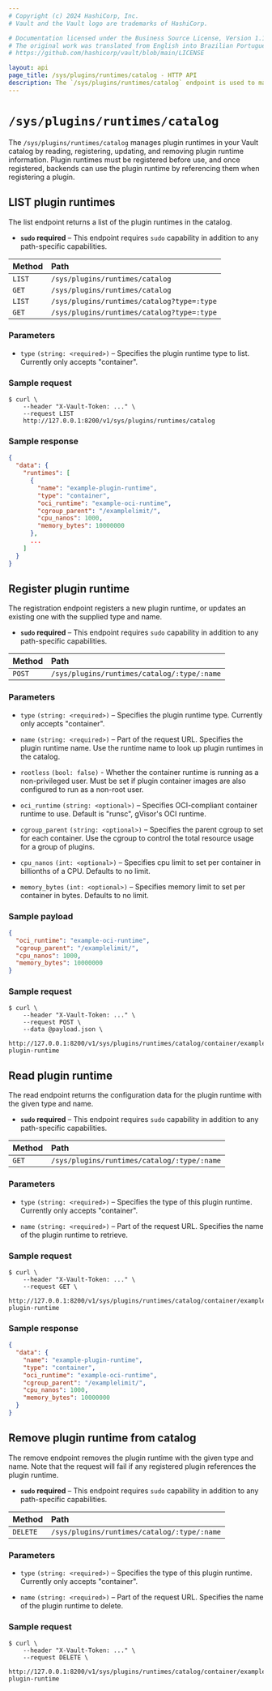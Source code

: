 ```yaml
---
# Copyright (c) 2024 HashiCorp, Inc.
# Vault and the Vault logo are trademarks of HashiCorp.

# Documentation licensed under the Business Source License, Version 1.1.
# The original work was translated from English into Brazilian Portuguese.
# https://github.com/hashicorp/vault/blob/main/LICENSE

layout: api
page_title: /sys/plugins/runtimes/catalog - HTTP API
description: The `/sys/plugins/runtimes/catalog` endpoint is used to manage plugin runtimes.
---
```


# `/sys/plugins/runtimes/catalog`

The `/sys/plugins/runtimes/catalog` manages plugin runtimes in your Vault catalog by reading, registering,
updating, and removing plugin runtime information. Plugin runtimes must be registered before use, and
once registered, backends can use the plugin runtime by referencing them when registering a plugin.

## LIST plugin runtimes

The list endpoint returns a list of the plugin runtimes in the catalog.

- **`sudo` required** – This endpoint requires `sudo` capability in addition to
  any path-specific capabilities.

| Method | Path                   |
| :----- | :--------------------- |
| `LIST`  | `/sys/plugins/runtimes/catalog` |
| `GET`  | `/sys/plugins/runtimes/catalog` |
| `LIST`  | `/sys/plugins/runtimes/catalog?type=:type` |
| `GET`  | `/sys/plugins/runtimes/catalog?type=:type` |

### Parameters

- `type` `(string: <required>)` – Specifies the plugin runtime type to list. Currently
  only accepts "container".

### Sample request

```shell-session
$ curl \
    --header "X-Vault-Token: ..." \
    --request LIST
    http://127.0.0.1:8200/v1/sys/plugins/runtimes/catalog
```

### Sample response

```json
{
  "data": {
    "runtimes": [
      {
        "name": "example-plugin-runtime",
        "type": "container",
        "oci_runtime": "example-oci-runtime",
        "cgroup_parent": "/examplelimit/",
        "cpu_nanos": 1000,
        "memory_bytes": 10000000
      },
      ...
    ]
  }
}
```

## Register plugin runtime

The registration endpoint registers a new plugin runtime, or updates an existing one with the
supplied type and name.

- **`sudo` required** – This endpoint requires `sudo` capability in addition to
  any path-specific capabilities.

| Method | Path                               |
| :----- | :--------------------------------- |
| `POST` | `/sys/plugins/runtimes/catalog/:type/:name` |

### Parameters

- `type` `(string: <required>)` – Specifies the plugin runtime type. Currently
  only accepts "container".

- `name` `(string: <required>)` – Part of the request URL. Specifies the plugin runtime name.
   Use the runtime name to look up plugin runtimes in the catalog.

- `rootless` `(bool: false)` - Whether the container runtime is running as a
  non-privileged user. Must be set if plugin container images are also configured
  to run as a non-root user.

- `oci_runtime` `(string: <optional>)` – Specifies OCI-compliant container runtime to use.
  Default is "runsc", gVisor's OCI runtime.

- `cgroup_parent` `(string: <optional>)` – Specifies the parent cgroup to set for each container.
  Use the cgroup to control the total resource usage for a group of plugins.

- `cpu_nanos` `(int: <optional>)` – Specifies cpu limit to set per container in billionths of a CPU.
  Defaults to no limit.

- `memory_bytes` `(int: <optional>)` – Specifies memory limit to set per container in bytes.
  Defaults to no limit.

### Sample payload

```json
{
  "oci_runtime": "example-oci-runtime",
  "cgroup_parent": "/examplelimit/",
  "cpu_nanos": 1000,
  "memory_bytes": 10000000
}
```

### Sample request

```shell-session
$ curl \
    --header "X-Vault-Token: ..." \
    --request POST \
    --data @payload.json \
    http://127.0.0.1:8200/v1/sys/plugins/runtimes/catalog/container/example-plugin-runtime
```

## Read plugin runtime

The read endpoint returns the configuration data for the plugin runtime with the given type and name.

- **`sudo` required** – This endpoint requires `sudo` capability in addition to
  any path-specific capabilities.

| Method | Path                                                |
| :----- | :-------------------------------------------------- |
| `GET`  | `/sys/plugins/runtimes/catalog/:type/:name` |

### Parameters

- `type` `(string: <required>)` – Specifies the type of this plugin runtime. Currently
  only accepts "container".

- `name` `(string: <required>)` – Part of the request URL. Specifies the name of the plugin runtime to retrieve.


### Sample request

```shell-session
$ curl \
    --header "X-Vault-Token: ..." \
    --request GET \
    http://127.0.0.1:8200/v1/sys/plugins/runtimes/catalog/container/example-plugin-runtime
```

### Sample response

```json
{
  "data": {
    "name": "example-plugin-runtime",
    "type": "container",
    "oci_runtime": "example-oci-runtime",
    "cgroup_parent": "/examplelimit/",
    "cpu_nanos": 1000,
    "memory_bytes": 10000000
  }
}
```

## Remove plugin runtime from catalog

The remove endpoint removes the plugin runtime with the given type and name. Note that
the request will fail if any registered plugin references the plugin runtime.

- **`sudo` required** – This endpoint requires `sudo` capability in addition to
  any path-specific capabilities.

| Method   | Path                                                |
| :------- | :-------------------------------------------------- |
| `DELETE` | `/sys/plugins/runtimes/catalog/:type/:name` |

### Parameters

- `type` `(string: <required>)` – Specifies the type of this plugin runtime. Currently
  only accepts "container".

- `name` `(string: <required>)` – Part of the request URL. Specifies the name of the plugin runtime to delete.

### Sample request

```shell-session
$ curl \
    --header "X-Vault-Token: ..." \
    --request DELETE \
    http://127.0.0.1:8200/v1/sys/plugins/runtimes/catalog/container/example-plugin-runtime
```
